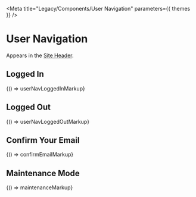 
<Meta title="Legacy/Components/User Navigation" parameters={{ themes }} />

# User Navigation

Appears in the [Site Header](/?path=/docs/legacy-components-site-header--logged-out).

## Logged In

<Canvas>
  <Story name="Logged In" height="150px">
    {() => userNavLoggedInMarkup}
  </Story>
</Canvas>

## Logged Out

<Canvas>
  <Story name="Logged Out" height="50px">
    {() => userNavLoggedOutMarkup}
  </Story>
</Canvas>

## Confirm Your Email

<Canvas>
  <Story name="Confirm Your Email" height="50px">
    {() => confirmEmailMarkup}
  </Story>
</Canvas>

## Maintenance Mode

<Canvas>
  <Story name="Maintenance Mode" height="50px">
    {() => maintenanceMarkup}
  </Story>
</Canvas>
